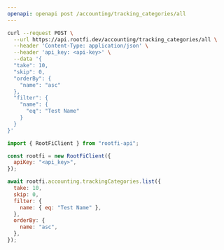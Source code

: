 ```yaml
---
openapi: openapi post /accounting/tracking_categories/all
---
```


<RequestExample>

```bash cURL
curl --request POST \
  --url https://api.rootfi.dev/accounting/tracking_categories/all \
  --header 'Content-Type: application/json' \
  --header 'api_key: <api-key>' \
  --data '{
  "take": 10,
  "skip": 0,
  "orderBy": {
    "name": "asc"
  },
  "filter": {
    "name": {
      "eq": "Test Name"
    }
  }
}'
```

```javascript NodeJS
import { RootFiClient } from "rootfi-api";

const rootfi = new RootFiClient({
  apiKey: "<api_key>",
});

await rootfi.accounting.trackingCategories.list({
  take: 10,
  skip: 0,
  filter: {
    name: { eq: "Test Name" },
  },
  orderBy: {
    name: "asc",
  },
});
```

</RequestExample>
